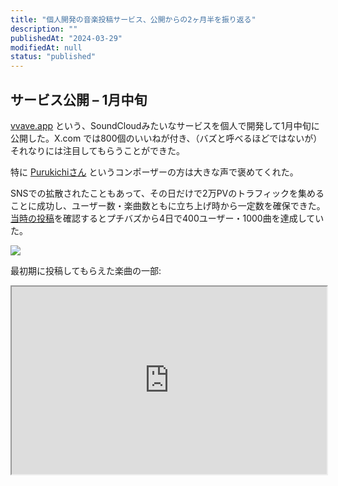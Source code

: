 ```yaml
---
title: "個人開発の音楽投稿サービス、公開からの2ヶ月半を振り返る"
description: ""
publishedAt: "2024-03-29"
modifiedAt: null
status: "published"
---
```


## サービス公開 – 1月中旬

[vvave.app](https://vvave.app) という、SoundCloudみたいなサービスを個人で開発して1月中旬に公開した。X.com では800個のいいねが付き、（バズと呼べるほどではないが）それなりには注目してもらうことができた。

<Tweet id="1748183107474436516" />

特に [Purukichiさん](https://twitter.com/Purukichi3) というコンポーザーの方は大きな声で褒めてくれた。

<Tweet id="1749981702263644352" />

SNSでの拡散されたこともあって、その日だけで2万PVのトラフィックを集めることに成功し、ユーザー数・楽曲数ともに立ち上げ時から一定数を確保できた。[当時の投稿](https://twitter.com/vvave_app/status/1751556242923987390)を確認するとプチバズから4日で400ユーザー・1000曲を達成していた。

![](https://static.sabigara.com/uploads/FaCIjIY2_1818x704.png)

最初期に投稿してもらえた楽曲の一部:

<iframe
  src="https://vvave.app/embed/albums/clrr2z77m0001qsuhmy9i0qfu"
  width="100%"
  height="300"
  sandbox="allow-popups allow-same-origin allow-scripts"
  loading="lazy"
  style={{
    backgroundColor: "#f7fafc",
    border: "1px solid #e2e8f0",
    borderRadius: "14px",
    maxWidth: "100%",
  }}
/>

<iframe
  src="https://vvave.app/embed/albums/clrt1uldq003ep1q0yolk0kft"
  width="100%"
  height="300"
  sandbox="allow-popups allow-same-origin allow-scripts"
  loading="lazy"
  style={{
    backgroundColor: "#f7fafc",
    border: "1px solid #e2e8f0",
    borderRadius: "14px",
    maxWidth: "100%",
  }}
/>

ここまではそれなりに順調で、半年近い開発期間が報われるように感じた。

## 2月

### 買収提案を受ける

とある企業から、社員として開発を継続することを条件に、一定額でサービスを譲渡しないかという提案を受けた。

これはかなり悩んだが、最終的には断ることにした。金額の問題ではない。自分には社員は無理だと思うし、だから個人開発をしているのである。

### っゔぁゔぇ...

アナリティクスを見ていると、`google.com` や `t.co` などの見慣れたアクセス元に混じって、Misskey系と思われるサーバーのドメインが散見されるようになった。`misskey.io` や `misskey.design` などの大手もあったが、アクセス数が断然多かったのが [おとすきー](https://otoskey.tarbin.net) だった。

https://otoskey.tarbin.net

登録してみると内部ではこんなカスタム絵文字が飛び交っていた。

![っゔぁゔぇ・・・](https://static.sabigara.com/uploads/vpgXpoX9_174x94.jpeg)

これはともかくだが、多くのサーバーの住民がvvaveに投稿してくれているということがわかり、嬉しかった（ランキングは一時おとすきー民に埋め尽くされていた）。

### 機能追加

リリース後も改修を続け、以下のような機能を実装した。

- 埋め込みプレーヤー
- ハイライト（自分のオススメ曲を固定表示）
- ダークモード

### サポーター制度を開始

サービスの収益化はもちろん初めから目論んでいたが、具体的な方策があるわけではなかった。本来であれば、なんらかの追加機能を有料で提供するのが筋とは思うが、このときはまだそんな余分な機能はなかったので、とりあえず「サポート」という名目で寄付を募ることにした。

プラットフォームとしては [PIXIV FANBOX](https://sabigara.fanbox.cc) と [Buy me a coffee](https://buymeacoffee.com/sabigara) を選んだ。本当は手数料が安い [Stripe](https://stripe.com) を使いたかったが、見知らぬサービスにクレジットカードを新規登録する（ようにユーザーが感じる可能性が高い）方法は若干ハードルが高いかと思い、断念した。

![](https://static.sabigara.com/uploads/th5mAhVf_1370x844.png)

サポート制度を告知して数日間で継続支援額は8,000円を超えた。それからも少しずつ伸びていき、今は14,000円くらいになった。

この額をどう見るべきかだが、**とても多いとは言えないものの、侮れない**と思う。

なんだかんだで20名ほどの人が毎月500円以上支払ってくれているという事実は大きい。SNSでいいねを押すのと金を払うことには大きな隔たりがあり、vvaveのコンセプトが少なくとも一定の意味を持っているとの証左だと思う。その価値を認めてくださっている方々には深く感謝している。

ただしこれ以上伸びないとなれば開発を継続していくことは難しい。自分はWebサービス開発で食っていきたいからこれを作ったのであって、慈善事業ではない。なんとかユーザーを増やし、さらにいま使ってくれている人たちをより満足させて、まとまった収益化を実現したい。

## 3月

### 機能追加

3月に入ってからも機能開発を続けた。目玉は、投稿した楽曲からSNS投稿に適した動画を生成する機能だ。

<Tweet id="1770423036514361520" />

3月のアップデートについては以下のnoteにまとめたので興味があれば参照してほしい。

https://note.com/vvave_app/n/n5606b30c7df6

### 荒らしから攻撃を受ける

ある日、複数のEC2インスタンスや海外のサーバーから大量のリクエストが送られてきた。どうも特定の曲の再生数を水増しするスクリプトが実行されているようだった。IPブロックは実装してあったので発信元IPをリストに加えて事なきを得た。

![](https://static.sabigara.com/uploads/aQSMfEMl_1180x484.png)

極端に多いトラフィックが同一のIPから来ているのがわかる。

## 現状のデータ

リリースからこれまでをざっと振り返ってきたが、ここで現状における各種データをまとめて確認する。

| ユーザー数 | 楽曲数 | 支援額（月） | 閲覧数（月） |
| ---------- | ------ | ------------ | ------------ |
| 700人      | 1800曲 | 13,000円     | 35,000       |

![](https://static.sabigara.com/uploads/FaCIjIY2_1818x704.png)

最初の4日で400ユーザーを獲得した勢いは継続していないことがわかる。それはしょうがないが、アクセス数が横ばいなのはあまりよろしくないと感じる。

## 課題

### （アクティブ）ユーザーを増やす

これは大抵のUGC（ユーザー投稿）サービスに当てはまると思うが、そこにいるユーザーの数がサービスの価値に大きな影響を与えてしまう。誰も聴いてくれない場所に曲を投稿し続ける人はいないだろう。

だからユーザーを増やすのは重要なのだが、vvaveではそればかりを目指すべきではないと思っている。

というのは、ボリュームで勝負しようとすればYouTubeやSoundCloudなどに勝てるはずはないからだ。もちろん場所が大きすぎることで埋もれてしまうことがあるのも事実だが、それでも数字で勝負するのは悪手だと思う。

### 密度の濃い体験を実装する

人が少ないのであれば、その中でより密度の濃い体験ができればいいはずだ。

ところで、僕は [Bluesky](https://bsky.app) のベータ期間の最初期を経験した。当時はAndroidやWebクライアントが存在していなかったので、エンジニア率の高いベータユーザー達はこぞってサードパーティクライアントを実装した。僕の [Flat](https://flat.sabigara.com) もその一つだ。

なにがいいたいかといえば、日本人がせいぜい数百人くらいしかいないSNSでも十分に楽しむことができたということだ。それも当然の話で、そこに人間がいて「おもちゃ」があれば遊ぶことはできるのである。

いまのvvaveに足りないのはおそらくそういう「おもちゃ」なんだと思う。それがコラボレーションや共同制作機能になるのかわからないが、ボリュームで勝てない新興サービスが目指すのはそういう方向性のはずだ。

## まとめ

https://vvave.app

なんとかやっていきたい。

## 関連記事

https://zenn.dev/sabigara/articles/8bd6cab5bd4813

https://note.com/vvave_app/n/naffb21a473ec

https://note.com/vvave_app/n/n5606b30c7df6
